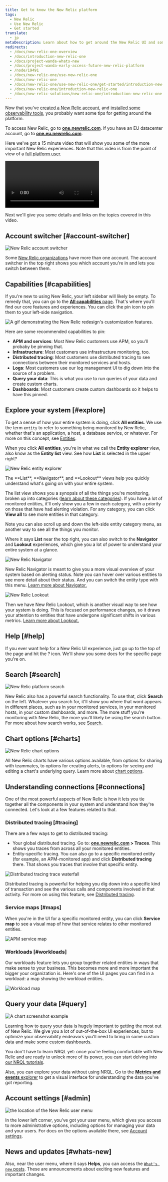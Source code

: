 ```yaml
---
title: Get to know the New Relic platform
tags:
  - New Relic 
  - Use New Relic
  - Get started
translate:
  - jp
metaDescription: Learn about how to get around the New Relic UI and some of the most important experiences. 
redirects:
  - /docs/new-relic-one-overview
  - /docs/introduction-new-relic-one
  - /docs/project-wanda-whats-new
  - /docs/project-wanda-early-access-future-new-relic-platform
  - /node/19491
  - /docs/new-relic-one/use-new-relic-one
  - /docs/new-relic-one
  - /docs/new-relic-one/use-new-relic-one/get-started/introduction-new-relic-one
  - /docs/new-relic-one/introduction-new-relic-one
  - /docs/new-relic-solutions/new-relic-one/introduction-new-relic-one
---
```















Now that you've [created a New Relic account](https://newrelic.com/signup), and [installed some observability tools](/docs/new-relic-solutions/get-started/implementation-guide-intro), you probably want some tips for getting around the platform. 

To access New Relic, go to **[one.newrelic.com](https://one.newrelic.com/all-capabilities)**. If you have an EU datacenter account, go to **[one.eu.newrelic.com](https://one.eu.newrelic.com)**.

Here we've got a 15 minute video that will show you some of the more important New Relic experiences. Note that this video is from the point of view of a [full platform user](/docs/accounts/accounts-billing/new-relic-one-user-management/user-type). 

<Video
  type="wistia"
  id="9xnr9qv9qh"
/>

Next we'll give you some details and links on the topics covered in this video.

## Account switcher [#account-switcher]

<img
  title="New Relic account switcher"
  alt="New Relic account switcher"
  src={accountSwitcherWide}
/>

Some [New Relic organizations](/docs/accounts/accounts-billing/account-structure/new-relic-account-structure) have more than one account. The account switcher in the top right shows you which account you're in and lets you switch between them. 

## Capabilities [#capabilities]

If you're new to using New Relic, your left sidebar will likely be empty. To remedy that, you can go to the [**All capabilities** page](https://one.newrelic.com/all-capabilities). That's where you'll find our core features and experiences. You can click the pin icon to pin them to your left-side navigation. 

<img
  title="Customize New Relic"
  alt="A gif demonstrating the New Relic redesign's customization features."
  src={transtionGuideUiRedesignCustomize}
/>

Here are some recommended capabilities to pin: 

* **APM and services**: Most New Relic customers use APM, so you'll probaby be pinning that. 
* **Infrastructure**: Most customers use infrastructure monitoring, too. 
* **Distributed tracing**: Most customers use distributed tracing to see connections between their monitored services and hosts.  
* **Logs**: Most customers use our log management UI to dig down into the source of a problem. 
* **Query your data**: This is what you use to run queries of your data and create custom charts. 
* **Dashboards**: Most customers create custom dashboards so it helps to have this pinned. 

## Explore your system [#explore]

To get a sense of how your entire system is doing, click **All entities**. We use the term `entity` to refer to something being monitored by New Relic, whether that's an application, a host, a database service, or whatever. For more on this concept, see [Entities](/docs/new-relic-solutions/new-relic-one/core-concepts/what-entity-new-relic). 

When you click **All entities**, you're in what we call the **Entity explorer** view, also know as the **Entity list** view. See how **List** is selected in the upper right? 

<img
  title="New Relic entity explorer"
  alt="New Relic entity explorer"
  src={entityExplorer}
/>
<figcaption>
  The **List**, **Navigator**, and **Lookout** views help you quickly understand what's going on with your entire system. 
</figcaption>

The list view shows you a synopsis of all the things you're monitoring, broken up into categories ([learn about these categories](/docs/new-relic-solutions/new-relic-one/core-concepts/new-relic-explorer-view-performance-across-apps-services-hosts/#find)). If you have a lot of monitored entities, it'll only show you a few in each category, with a priority on those that have had alerting violation. For any category, you can click **View all** to see more entities in that category. 

Note you can also scroll up and down the left-side entity category menu, as another way to see all the things you monitor. 

Where it says **List** near the top right, you can also switch to the **Navigator** and **Lookout** experiences, which give you a lot of power to understand your entire system at a glance. 

<img
  title="New Relic Navigator"
  alt="New Relic Navigator"
  src={navigator}
/>

New Relic Navigator is meant to give you a more visual overview of your system based on alerting status. Note you can hover over various entities to see more detail about their status. And you can switch the entity type with this menu. [Learn more about Navigator.](/docs/new-relic-solutions/new-relic-one/core-concepts/new-relic-explorer-view-performance-across-apps-services-hosts/#view-navigator)

<img
  title="New Relic Lookout"
  alt="New Relic Lookout"
  src={lookout}
/>

Then we have New Relic Lookout, which is another visual way to see how your system is doing. This is focused on performance changes, so it draws your attention to entities that have undergone significant shifts in various metrics. [Learn more about Lookout.](/docs/new-relic-solutions/new-relic-one/core-concepts/new-relic-explorer-view-performance-across-apps-services-hosts/#view-lookout)

## Help [#help]

If you ever want help for a New Relic UI experience, just go up to the top of the page and hit the ? icon. We'll show you some docs for the specific page you're on.  

## Search [#search]

<img
  title="New Relic platform search"
  alt="New Relic platform search"
  src={search}
/>

New Relic also has a powerful search functionality. To use that, click **Search** on the left. Whatever you search for, it'll show you where that word appears in different places, such as in your monitored services, in your monitored hosts, in your custom dashboards, and more. The more stuff you're monitoring with New Relic, the more you'll likely be using the search button. For more about how search works, see [Search](/docs/new-relic-solutions/new-relic-one/ui-data/basic-ui-features/#search).

## Chart options [#charts]

<img
  title="New Relic chart options"
  alt="New Relic chart options"
  src={chartOptions}
/>

All New Relic charts have various options available, from options for sharing with teammates, to options for creating alerts, to options for seeing and editing a chart's underlying query. Learn more about [chart options](/docs/new-relic-solutions/new-relic-one/ui-data/basic-ui-features).

## Understanding connections [#connections]

One of the most powerful aspects of New Relic is how it lets you tie together all the components in your system and understand how they're connected. Let's look at a few features related to that. 

### Distributed tracing [#tracing]

There are a few ways to get to distributed tracing: 

* Your global distributed tracing. Go to: **[one.newrelic.com](https://one.newrelic.com/all-capabilities) > Traces**. This shows you traces from across all your monitored entities. 
* Entity-specific tracing. You can also go to a specific monitored entity (for example, an APM-monitored app) and click **Distributed tracing** there. That shows you traces that involve that specific entity. 

<img
  title="Distributed tracing trace waterfall"
  alt="Distributed tracing trace waterfall"
  src={traceWaterfall}
/>

Distributed tracing is powerful for helping you dig down into a specific kind of transaction and see the various calls and components involved in that activity. For more on using this feature, see [Distributed tracing](/docs/distributed-tracing/ui-data/understand-use-distributed-tracing-ui). 

### Service maps [#maps]

When you're in the UI for a specific monitored entity, you can click **Service map** to see a visual map of how that service relates to other monitored entities. 

<img
  title="APM service map"
  alt="APM service map"
  src={serviceMap}
/>

### Workloads [#workloads]

Our workloads feature lets you group together related entities in ways that make sense to your business. This becomes more and more important the bigger your organization is. Here's one of the UI pages you can find in a workload: a map showing the workload entities. 

<img
  title="Workload map"
  alt="Workload map"
  src={workloadMap}
/>

## Query your data [#query]

<img
  title="A chart screenshot example"
  alt="A chart screenshot example "
  src={chartsChartUi}
/>

Learning how to query your data is hugely important to getting the most out of New Relic. We give you a lot of out-of-the-box UI experiences, but to optimize your observability endeavors you'll need to bring in some custom data and make some custom dashboards. 

You don't have to learn NRQL yet: once you're feeling comfortable with New Relic and are ready to unlock more of its power, you can start delving into [our NRQL tutorials](/docs/query-your-data/nrql-new-relic-query-language/get-started/introduction-nrql-new-relics-query-language).

Also, you can explore your data without using NRQL. Go to the [**Metrics and events** explorer](https://one.newrelic.com/data-explorer) to get a visual interface for understanding the data you've got reporting. 

## Account settings [#admin]

<img
  title="the location of the New Relic user menu"
  alt="the location of the New Relic user menu"
  src={accountsUserMenuLocation}
/>

In the lower left corner, you've got your user menu, which gives you access to more administrative options, including options for managing your data and your users. For docs on the options available there, see [Account settings](/docs/accounts/accounts-billing/general-account-settings/intro-account-settings).

## News and updates [#whats-new]

Also, near the user menu, where it says **Helps**, you can access the [`What's new` posts](https://docs.newrelic.com/whats-new). These are announcements about exciting new features and important changes. 
